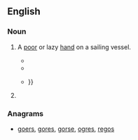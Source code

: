 ==English==

===Noun===
{{en-noun}}

# {{dated}} A [[poor]] or lazy [[hand]] on a sailing vessel. 
#*{{quote-book|1834|[[w:Richard Henry Dana, Jr.|Richard Henry Dana]]|Two Years Before the Mast
|passage=The captain called him a "'''soger'''," and promised to "ride him down as he would the main tack;" and when officers are once determined to "ride a man down," it is a gone case with him.}}
#*{{quote-book|a. 1900|chapter=Hanging Johnny|title=Windjammers: Songs of the Great Lakes Sailors|editors=Ivan Walton et al.|url=http://books.google.com/books?id=-zLoMBM7EHwC|page=66|year_published=2002
|passage=I'd hang a lazy '''soger''' / The same as any other.}}
#*{{quote-book|1902|Louis Becke|The Jalasco Brig|url=http://books.google.com/books?id=U94NAAAAYAAJ|page=82
|passage=Come aft, you lazy '''soger''', an' see what de captain has to say 'bout dis," cried Worcester, pushing the man, who still grasped his knife, before him {{...}} }}<!-- no preview available, but a scanno seems unlikely -->
# {{chiefly|Scotland}} {{eye dialect|[[soldier]]}}

===Anagrams===
* [[goers#English|goers]], [[gores#English|gores]], [[gorse#English|gorse]], [[ogres#English|ogres]], [[regos#English|regos]]